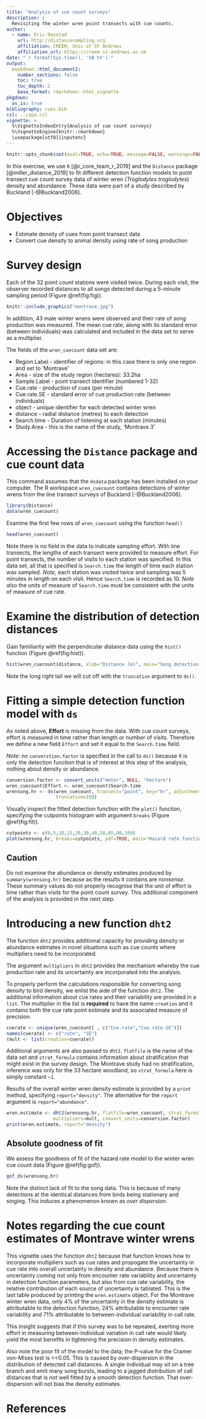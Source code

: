 ```yaml
---
title: "Analysis of cue count surveys"
description: |
  Revisiting the winter wren point transects with cue counts.
author:
  - name: Eric Rexstad 
    url: http://distancesampling.org
    affiliation: CREEM, Univ of St Andrews
    affiliation_url: https://creem.st-andrews.ac.uk
date: "`r format(Sys.time(), '%B %Y')`"
output: 
  bookdown::html_document2:
    number_sections: false
    toc: true
    toc_depth: 2
    base_format: rmarkdown::html_vignette
pkgdown:
  as_is: true 
bibliography: cues.bib
csl: ../apa.csl
vignette: >
  %\VignetteIndexEntry{Analysis of cue count surveys}
  %\VignetteEngine{knitr::rmarkdown}
  \usepackage[utf8]{inputenc}
---
```


```r
knitr::opts_chunk$set(eval=TRUE, echo=TRUE, message=FALSE, warnings=FALSE)
```

In this exercise, we use `R` [@r_core_team_r_2019] and the `Distance` package [@miller_distance_2019] to fit different detection function models to point transect cue count survey data of winter wren *(Troglodytes troglodytes)* density and abundance.  These data were part of a study described by Buckland [-@Buckland2006].

# Objectives

- Estimate density of cues from point transect data
- Convert cue density to animal density using rate of song production

# Survey design

Each of the 32 point count stations were visited twice.  During each visit, the observer recorded distances to all songs detected during a 5-minute sampling period (Figure \@ref(fig:fig)). 

```r
knitr::include_graphics("montrave.jpg")
```

In addition, 43 male winter wrens were observed and their rate of song production was measured.  The mean cue rate, along with its standard error (between individuals) was calculated and included in the data set to serve as a multiplier.

The fields of the `wren_cuecount` data set are:

- Region.Label - identifier of regions: in this case there is only one region and set to 'Montrave'
- Area - size of the study region (hectares): 33.2ha
- Sample.Label - point transect identifier (numbered 1-32)
- Cue.rate - production of cues (per minute)
- Cue.rate.SE - standard error of cue production rate (between individuals)
- object - unique identifier for each detected winter wren
- distance - radial distance (metres) to each detection
- Search.time - Duration of listening at each station (minutes)
- Study.Area - this is the name of the study, 'Montrave 3'

# Accessing the `Distance` package and cue count data

This command assumes that the `dsdata` package has been installed on your computer. The R workspace `wren_cuecount` contains detections of winter wrens from the line transect surveys of Buckland [-@Buckland2006].

```r
library(Distance)
data(wren_cuecount)
```

 Examine the first few rows of `wren_cuecount` using the function `head()`

```r
head(wren_cuecount)
```
Note there is no field in the data to indicate sampling effort.  With line transects, the lengths of each transect were provided to measure effort.  For point transects, the number of visits to each station was specified.  In this data set, all that is specified is `Search.time` the length of time each station was sampled.  *Note*, each station was visited twice and sampling was 5 minutes in length on each visit.  Hence `Search.time` is recorded as 10.  *Note also* the units of measure of `Search.time` must be consistent with the units of measure of cue rate.

# Examine the distribution of detection distances

Gain familiarity with the perpendicular distance data using the `hist()` function (Figure \@ref(fig:hist)).

```r
hist(wren_cuecount$distance, xlab="Distance (m)", main="Song detection distances")
```

Note the long right tail we will cut off with the `truncation` argument to `ds()`.


# Fitting a simple detection function model with `ds`


As noted above, **Effort** is missing from the data.  With cue count surveys, effort is measured in time rather than length or number of visits.  Therefore we define a new field `Effort` and set it equal to the `Search.time` field.

*Note*: no `converstion.factor` is specified in the call to `ds()` because it is only the detection function that is of interest at this step of the analysis, nothing about density or abundance.

```r
conversion.factor <- convert_units("meter", NULL, "hectare")
wren_cuecount$Effort <- wren_cuecount$Search.time
wrensong.hr <- ds(wren_cuecount, transect="point", key="hr", adjustment=NULL, 
                  truncation=100)
```

Visually inspect the fitted detection function with the `plot()` function, specifying the cutpoints histogram with argument `breaks` (Figure \@ref(fig:fit)).

```r
cutpoints <- c(0,5,10,15,20,30,40,50,65,80,100)
plot(wrensong.hr, breaks=cutpoints, pdf=TRUE, main="Hazard rate function fit to winter wren song counts.")
```

## Caution

Do not examine the abundance or density estimates produced by `summary(wrensong.hr)` because as the results it contains are *nonsense*.  These summary values do not properly recognise that the unit of effort is time rather than visits for the point count survey.  This additional component of the analysis is provided in the next step.

# Introducing a new function `dht2`

The function `dht2` provides additional capacity for providing density or abundance estimates in novel situations such as cue counts where multipliers need to be incorporated.

The argument `multipliers` in `dht2` provides the mechanism whereby the cue production rate and its uncertainty are incorporated into the analysis.

To properly perform the calculations responsible for converting song density to bird density, we enlist the aide of the function `dht2`.  The additional information about cue rates and their variability are provided in a `list`.  The multiplier in the list is **required** to have the name `creation` and it contains both the cue rate point estimate and its associated measure of precision.

```r
cuerate <- unique(wren_cuecount[ , c("Cue.rate","Cue.rate.SE")])
names(cuerate) <- c("rate", "SE")
(mult <- list(creation=cuerate))
```

Additional arguments are also passed to `dht2`.  `flatfile` is the name of the data set and `strat_formula` contains information about stratification that might exist in the survey design.  The Montrave study had no stratification, inference was only for the 33 hectare woodland, so `strat_formula` here is simply constant `~1`.

Results of the overall winter wren density estimate is provided by a `print` method, specifying `report="density"`.  The alternative for the `report` argument is `report="abundance"`.

```r
wren.estimate <- dht2(wrensong.hr, flatfile=wren_cuecount, strat_formula=~1,
                 multipliers=mult, convert_units=conversion.factor)
print(wren.estimate, report="density")
```

## Absolute goodness of fit

We assess the goodness of fit of the hazard rate model to the winter wren cue count data (Figure \@ref(fig:gof)).

```r
gof_ds(wrensong.hr)
```
Note the distinct lack of fit to the song data.  This is because of many detections at the identical distances from birds being stationary and singing.  This induces a phenomenon known as *over dispersion*.

# Notes regarding the cue count estimates of Montrave winter wrens

This vignette uses the function `dht2` because that function knows how to incorporate multipliers such as cue rates and propogate the uncertainty in cue rate into overall uncertainty in density and abundance.  Because there is uncertainty coming not only from encounter rate variability and uncertainty in detection function parameters, but also from cue rate variability, the relative contribution of each source of uncertainty is tablated.  This is the last table produced by printing the `wren.estimate` object.  For the Montrave winter wren data, only 4% of the uncertainty in the density estimate is attributable to the detection function, 24% attributable to encounter rate variability and 71% attributable to between-individual variability in call rate.

This insight suggests that if this survey was to be repeated, exerting more effort in measuring between-individual variation in call rate would likely yield the most benefits in tightening the precision in density estimates.

Also note the poor fit of the model to the data; the P-value for the Cramer von-Mises test is <<0.05.  This is caused by over-dispersion in the distribution of detected call distances.  A single individual may sit on a tree branch and emit many song bursts, leading to a jagged distribution of call distances that is not well fitted by a smooth detection function.  That over-dispersion will not bias the density estimates.

# References
